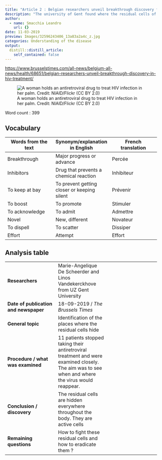 ```yaml
---
title: "Article 2 : Belgian researchers unveil breakthrough discovery for HIV treatment"
description: "The university of Gent found where the residual cells of the disease hid."
author:
  - name: Smacchia Leandro
    url: {}
date: 11-03-2019
preview: Images/32596243406_13a83a2a4c_z.jpg
categories: Understanding of the disease
output:
  distill::distill_article:
    self_contained: false
---
```



<https://www.brusselstimes.com/all-news/belgium-all-news/health/68651/belgian-researchers-unveil-breakthrough-discovery-in-hiv-treatment/>


![A woman holds an antiretroviral drug to treat HIV infection in her palm. Credit: NIAID/Flickr (CC BY 2.0)](Images/32596243406_13a83a2a4c_z.jpg)


Word count : 399


## Vocabulary 

| Words from the text | Synonym/explanation in English | French translation |
|--|--|--|
| Breakthrough | Major progress or advance | Percée|
| Inhibitors | Drug that prevents a chemical reaction | Inhibiteur |
| To keep at bay | To prevent getting closer or keeping silent| Prévenir |
| To boost | To promote | Stimuler |
| To acknowledge | To admit| Admettre|
| Novel | New, different | Novateur|
| To dispell | To scatter | Dissiper |
| Effort | Attempt| Effort |

## Analysis table 

|  |  |  |
|--|--|--|
| **Researchers** | Marie-Angelique De Scheerder and  Linos Vandekerckhove from UZ Gent University |
| **Date of publication and newspaper** | 18-09-2019 / *The Brussels Times* |
| **General topic** | Identification of the places where the residual cells hide |
| **Procedure / what was examined** | 11 patients stopped taking their antiretroviral treatment and were examined closely. The aim was to see when and where the virus would reappear. |
| **Conclusion / discovery** | The residual cells are hidden everywhere throughout the body. They are active cells |
| **Remaining questions** | How to fight these residual cells and how to eradicate them ? |


